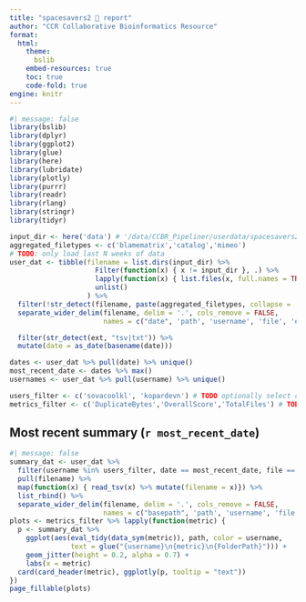 ```yaml
---
title: "spacesavers2 🚀 report"
author: "CCR Collaborative Bioinformatics Resource"
format:
  html:
    theme:
      bslib
    embed-resources: true
    toc: true
    code-fold: true
engine: knitr
---
```


```r
#| message: false
library(bslib)
library(dplyr)
library(ggplot2)
library(glue)
library(here)
library(lubridate)
library(plotly)
library(purrr)
library(readr)
library(rlang)
library(stringr)
library(tidyr)

input_dir <- here('data') # '/data/CCBR_Pipeliner/userdata/spacesavers2/'
aggregated_filetypes <- c('blamematrix','catalog','mimeo')
# TODO: only load last N weeks of data
user_dat <- tibble(filename = list.dirs(input_dir) %>%
                     Filter(function(x) { x != input_dir }, .) %>%
                     lapply(function(x) { list.files(x, full.names = TRUE) }) %>%
                     unlist()
                   ) %>%
  filter(!str_detect(filename, paste(aggregated_filetypes, collapse = '|'))) %>%
  separate_wider_delim(filename, delim = '.', cols_remove = FALSE,
                       names = c("date", 'path', 'username', 'file', 'ext')) %>%

  filter(str_detect(ext, "tsv|txt")) %>%
  mutate(date = as_date(basename(date)))

dates <- user_dat %>% pull(date) %>% unique()
most_recent_date <- dates %>% max()
usernames <- user_dat %>% pull(username) %>% unique()

users_filter <- c('sovacoolkl', 'kopardevn') # TODO optionally select certain users
metrics_filter <- c('DuplicateBytes','OverallScore','TotalFiles') # TODO optionally select certain metrics
```

## Most recent summary (`r most_recent_date`)

```r
#| message: false
summary_dat <- user_dat %>%
  filter(username %in% users_filter, date == most_recent_date, file == 'summary') %>%
  pull(filename) %>%
  map(function(x) { read_tsv(x) %>% mutate(filename = x)}) %>%
  list_rbind() %>%
  separate_wider_delim(filename, delim = '.', cols_remove = FALSE,
                       names = c("basepath", 'path', 'username', 'file', 'ext'))
plots <- metrics_filter %>% lapply(function(metric) {
  p <- summary_dat %>%
    ggplot(aes(eval_tidy(data_sym(metric)), path, color = username,
               text = glue("{username}\n{metric}\n{FolderPath}"))) +
    geom_jitter(height = 0.2, alpha = 0.7) +
    labs(x = metric)
  card(card_header(metric), ggplotly(p, tooltip = "text"))
})
page_fillable(plots)
```
